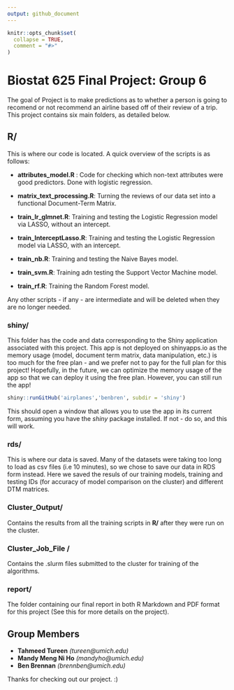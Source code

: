 ```yaml
---
output: github_document
---
```


<!-- README.md is generated from README.Rmd. Please edit that file -->

```r
knitr::opts_chunk$set(
  collapse = TRUE,
  comment = "#>"
)
```

# Biostat 625 Final Project: Group 6

<!-- badges: start -->
<!-- badges: end -->

The goal of Project is to make predictions as to whether a person is going to recomend or not recommend an airline based off of their review of a trip. This project contains six main folders, as detailed below. 

## R/ 

This is where our code is located. A quick overview of the scripts is as follows: 

* **attributes_model.R** : Code for checking which non-text attributes were good predictors. Done with logistic regression. 

* **matrix_text_processing.R**: Turning the reviews of our data set into a functional Document-Term Matrix. 

* **train_lr_glmnet.R**: Training and testing the Logistic Regression model via LASSO, without an intercept. 

* **train_InterceptLasso.R**: Training and testing the Logistic Regression model via LASSO, with an intercept. 

* **train_nb.R**: Training and testing the Naive Bayes model. 

* **train_svm.R**: Training adn testing the Support Vector Machine model. 

* **train_rf.R**: Training the Random Forest model. 

Any other scripts - if any - are intermediate and will be deleted when they are no longer needed. 

### shiny/ 

This folder has the code and data corresponding to the Shiny application associated with this project. This app is not deployed on shinyapps.io as the memory usage (model, document term matrix, data manipulation, etc.) is too much for the free plan - and we prefer not to pay for the full plan for this project! Hopefully, in the future, we can optimize the memory usage of the app so that we can deploy it using the free plan. However, you can still run the app! 

```r
shiny::runGitHub('airplanes','benbren', subdir = 'shiny')
```

This should open a window that allows you to use the app in its current form, assuming you have the *shiny* package installed. If not - do so, and this will work.  

### rds/

This is where our data is saved. Many of the datasets were taking too long to load as csv files (i.e 10 minutes), so we chose to save our data in RDS form instead. Here we saved the resuls of our training models, training and testing IDs (for accuracy of model comparison on the cluster) and different DTM matrices. 


### Cluster_Output/ 

Contains the results from all the training scripts in **R/** after they were run on the cluster. 

### Cluster_Job_File / 

Contains the .slurm files submitted to the cluster for training of the algorithms. 

### report/ 

The folder containing our final report in both R Markdown and PDF format for this project (See this for more details on the project). 

## Group Members 
* **Tahmeed Tureen** *(tureen@umich.edu)*
* **Mandy Meng Ni Ho** *(mandyho@umich.edu)*
* **Ben Brennan** *(brennben@umich.edu)*

Thanks for checking out our project. :) 


